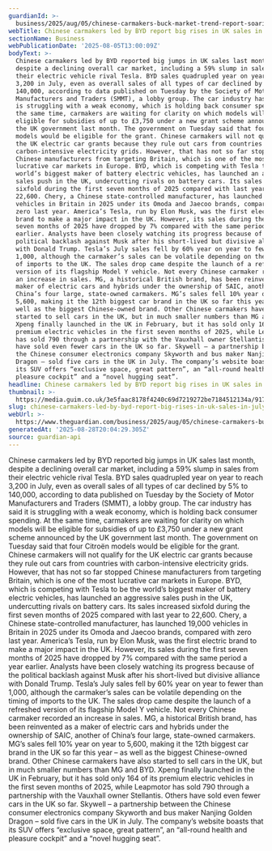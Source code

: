 ```yaml
---
guardianId: >-
  business/2025/aug/05/chinese-carmakers-buck-market-trend-report-soaring-uk-sales
webTitle: Chinese carmakers led by BYD report big rises in UK sales in July
sectionName: Business
webPublicationDate: '2025-08-05T13:00:09Z'
bodyText: >-
  Chinese carmakers led by BYD reported big jumps in UK sales last month,
  despite a declining overall car market, including a 59% slump in sales from
  their electric vehicle rival Tesla. BYD sales quadrupled year on year to reach
  3,200 in July, even as overall sales of all types of car declined by 5% to
  140,000, according to data published on Tuesday by the Society of Motor
  Manufacturers and Traders (SMMT), a lobby group. The car industry has said it
  is struggling with a weak economy, which is holding back consumer spending. At
  the same time, carmakers are waiting for clarity on which models will be
  eligible for subsidies of up to £3,750 under a new grant scheme announced by
  the UK government last month. The government on Tuesday said that four Citroën
  models would be eligible for the grant. Chinese carmakers will not qualify for
  the UK electric car grants because they rule out cars from countries with
  carbon-intensive electricity grids. However, that has not so far stopped
  Chinese manufacturers from targeting Britain, which is one of the most
  lucrative car markets in Europe. BYD, which is competing with Tesla to be the
  world’s biggest maker of battery electric vehicles, has launched an aggressive
  sales push in the UK, undercutting rivals on battery cars. Its sales increased
  sixfold during the first seven months of 2025 compared with last year to
  22,600. Chery, a Chinese state-controlled manufacturer, has launched 19,000
  vehicles in Britain in 2025 under its Omoda and Jaecoo brands, compared with
  zero last year. America’s Tesla, run by Elon Musk, was the first electric
  brand to make a major impact in the UK. However, its sales during the first
  seven months of 2025 have dropped by 7% compared with the same period a year
  earlier. Analysts have been closely watching its progress because of the
  political backlash against Musk after his short-lived but divisive alliance
  with Donald Trump. Tesla’s July sales fell by 60% year on year to fewer than
  1,000, although the carmaker’s sales can be volatile depending on the timing
  of imports to the UK. The sales drop came despite the launch of a refreshed
  version of its flagship Model Y vehicle. Not every Chinese carmaker recorded
  an increase in sales. MG, a historical British brand, has been reinvented as a
  maker of electric cars and hybrids under the ownership of SAIC, another of
  China’s four large, state-owned carmakers. MG’s sales fell 10% year on year to
  5,600, making it the 12th biggest car brand in the UK so far this year – as
  well as the biggest Chinese-owned brand. Other Chinese carmakers have also
  started to sell cars in the UK, but in much smaller numbers than MG and BYD.
  Xpeng finally launched in the UK in February, but it has sold only 164 of its
  premium electric vehicles in the first seven months of 2025, while Leapmotor
  has sold 790 through a partnership with the Vauxhall owner Stellantis. Others
  have sold even fewer cars in the UK so far. Skywell – a partnership between
  the Chinese consumer electronics company Skyworth and bus maker Nanjing Golden
  Dragon – sold five cars in the UK in July. The company’s website boasts that
  its SUV offers “exclusive space, great pattern”, an “all-round health and
  pleasure cockpit” and a “novel hugging seat”.
headline: Chinese carmakers led by BYD report big rises in UK sales in July
thumbnail: >-
  https://media.guim.co.uk/3e5faac8178f4240c69d7219272be7184512134a/917_0_4583_3667/500.jpg
slug: chinese-carmakers-led-by-byd-report-big-rises-in-uk-sales-in-july
webUrl: >-
  https://www.theguardian.com/business/2025/aug/05/chinese-carmakers-buck-market-trend-report-soaring-uk-sales
generatedAt: '2025-08-28T20:04:29.305Z'
source: guardian-api
---
```

Chinese carmakers led by BYD reported big jumps in UK sales last month, despite a declining overall car market, including a 59% slump in sales from their electric vehicle rival Tesla. BYD sales quadrupled year on year to reach 3,200 in July, even as overall sales of all types of car declined by 5% to 140,000, according to data published on Tuesday by the Society of Motor Manufacturers and Traders (SMMT), a lobby group. The car industry has said it is struggling with a weak economy, which is holding back consumer spending. At the same time, carmakers are waiting for clarity on which models will be eligible for subsidies of up to £3,750 under a new grant scheme announced by the UK government last month. The government on Tuesday said that four Citroën models would be eligible for the grant. Chinese carmakers will not qualify for the UK electric car grants because they rule out cars from countries with carbon-intensive electricity grids. However, that has not so far stopped Chinese manufacturers from targeting Britain, which is one of the most lucrative car markets in Europe. BYD, which is competing with Tesla to be the world’s biggest maker of battery electric vehicles, has launched an aggressive sales push in the UK, undercutting rivals on battery cars. Its sales increased sixfold during the first seven months of 2025 compared with last year to 22,600. Chery, a Chinese state-controlled manufacturer, has launched 19,000 vehicles in Britain in 2025 under its Omoda and Jaecoo brands, compared with zero last year. America’s Tesla, run by Elon Musk, was the first electric brand to make a major impact in the UK. However, its sales during the first seven months of 2025 have dropped by 7% compared with the same period a year earlier. Analysts have been closely watching its progress because of the political backlash against Musk after his short-lived but divisive alliance with Donald Trump. Tesla’s July sales fell by 60% year on year to fewer than 1,000, although the carmaker’s sales can be volatile depending on the timing of imports to the UK. The sales drop came despite the launch of a refreshed version of its flagship Model Y vehicle. Not every Chinese carmaker recorded an increase in sales. MG, a historical British brand, has been reinvented as a maker of electric cars and hybrids under the ownership of SAIC, another of China’s four large, state-owned carmakers. MG’s sales fell 10% year on year to 5,600, making it the 12th biggest car brand in the UK so far this year – as well as the biggest Chinese-owned brand. Other Chinese carmakers have also started to sell cars in the UK, but in much smaller numbers than MG and BYD. Xpeng finally launched in the UK in February, but it has sold only 164 of its premium electric vehicles in the first seven months of 2025, while Leapmotor has sold 790 through a partnership with the Vauxhall owner Stellantis. Others have sold even fewer cars in the UK so far. Skywell – a partnership between the Chinese consumer electronics company Skyworth and bus maker Nanjing Golden Dragon – sold five cars in the UK in July. The company’s website boasts that its SUV offers “exclusive space, great pattern”, an “all-round health and pleasure cockpit” and a “novel hugging seat”.

